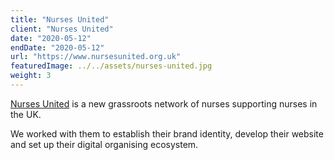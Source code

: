 ```yaml
---
title: "Nurses United"
client: "Nurses United"
date: "2020-05-12"
endDate: "2020-05-12"
url: "https://www.nursesunited.org.uk"
featuredImage: ../../assets/nurses-united.jpg
weight: 3
---
```


[Nurses United](https://www.nursesunited.org.uk/) is a new grassroots network of nurses supporting nurses in the UK.

We worked with them to establish their brand identity, develop their website and set up their digital organising ecosystem.
